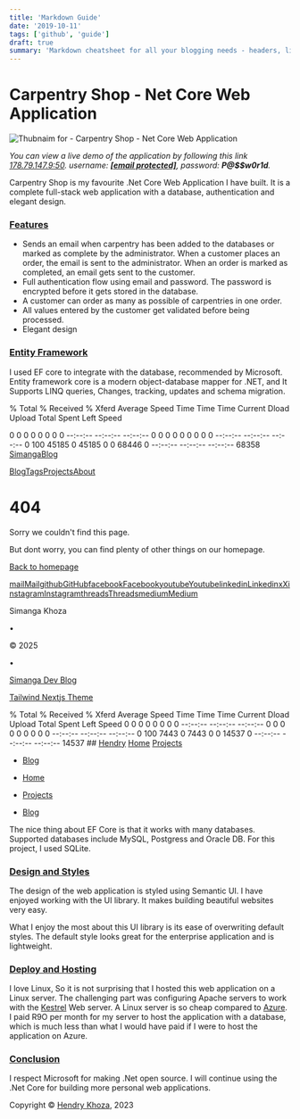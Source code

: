 ```yaml
---
title: 'Markdown Guide'
date: '2019-10-11'
tags: ['github', 'guide']
draft: true
summary: 'Markdown cheatsheet for all your blogging needs - headers, lists, images, tables and more! An illustrated guide based on GitHub Flavored Markdown.'
---
```


# Carpentry Shop - Net Core Web Application

![Thubnaim for - Carpentry Shop - Net Core Web Application](/img/carpentry.png)

_You can view a live demo of the application by following this link [178.79.147.9:50](http://178.79.147.9:50/). username: [**\[email protected\]**](/cdn-cgi/l/email-protection#afcecbc2c6c1efc3c0cccec3c7c0dcdb81ccc0c2), password: **P@$$w0r1d**._

Carpentry Shop is my favourite .Net Core Web Application I have built. It is a complete full-stack web application with a database, authentication and elegant design.

### [Features](#features)

- Sends an email when carpentry has been added to the databases or marked as complete by the administrator. When a customer places an order, the email is sent to the administrator. When an order is marked as completed, an email gets sent to the customer.
- Full authentication flow using email and password. The password is encrypted before it gets stored in the database.
- A customer can order as many as possible of carpentries in one order.
- All values entered by the customer get validated before being processed.
- Elegant design

### [Entity Framework](#entity-framework)

I used EF core to integrate with the database, recommended by Microsoft. Entity
framework core is a modern object-database mapper for .NET, and It Supports LINQ
queries, Changes, tracking, updates and schema migration.

% Total % Received % Xferd Average Speed Time Time Time Current
Dload Upload Total Spent Left Speed

0 0 0 0 0 0 0 0 --:--:-- --:--:-- --:--:-- 0
0 0 0 0 0 0 0 0 --:--:-- --:--:-- --:--:-- 0
100 45185 0 45185 0 0 68446 0 --:--:-- --:--:-- --:--:-- 68358
[SimangaBlog](/)

[Blog](/blog)[Tags](/tags)[Projects](/projects)[About](/about)

# 404

Sorry we couldn't find this page.

But dont worry, you can find plenty of other things on our homepage.

[Back to homepage](/)

[mailMail](/cdn-cgi/l/email-protection#d7bfe4bcbfb8adb697b0bab6bebbf9b4b8ba)[githubGitHub](https://github.com/simanga-dev)[facebookFacebook](https://facebook.com)[youtubeYoutube](https://youtube.com)[linkedinLinkedin](https://www.linkedin.com)[xX](https://twitter.com/x)[instagramInstagram](https://www.instagram.com)[threadsThreads](https://www.threads.net)[mediumMedium](https://medium.com)

Simanga Khoza

•

© 2025

•

[Simanga Dev Blog](/)

[Tailwind Nextjs Theme](https://github.com/timlrx/tailwind-nextjs-starter-blog)

% Total % Received % Xferd Average Speed Time Time Time Current Dload Upload Total Spent Left Speed
0 0 0 0 0 0 0 0 --:--:-- --:--:-- --:--:-- 0
0 0 0 0 0 0 0 0 --:--:-- --:--:-- --:--:-- 0
100 7443 0 7443 0 0 14537 0 --:--:-- --:--:-- --:--:-- 14537 ## [Hendry](/) [Home](/) [Projects](/projects)

- [Blog](/blog)

- [Home](/)
- [Projects](/projects)
- [Blog](/blog)

The nice thing about EF Core is that it works with many databases. Supported
databases include MySQL, Postgress and Oracle DB. For this project, I used
SQLite.

### [Design and Styles](#design-and-styles)

The design of the web application is styled using Semantic UI. I have enjoyed
working with the UI library. It makes building beautiful websites very easy.

What I enjoy the most about this UI library is its ease of overwriting default styles. The default style looks great for the enterprise application and is lightweight.

### [Deploy and Hosting](#deploy-and-hosting)

I love Linux, So it is not surprising that I hosted this web application on a
Linux server. The challenging part was configuring Apache servers to work with
the
[Kestrel](https://learn.microsoft.com/en-us/aspnet/core/fundamentals/servers/kestrel?view=aspnetcore-7.0)
Web server. A Linux server is so cheap compared to
[Azure](https://azure.microsoft.com/en-us/). I paid R9O per month for my server
to host the application with a database, which is much less than what I would
have paid if I were to host the application on Azure.

### [Conclusion](#conclusion)

I respect Microsoft for making .Net open source. I will continue using the .Net
Core for building more personal web applications.

Copyright © [Hendry Khoza](https://twitter.com/3h3ndry), 2023
